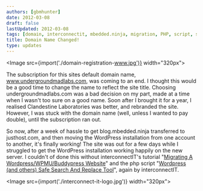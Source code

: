 ```yaml
---
authors: [gbmhunter]
date: 2012-03-08
draft: false
lastUpdated: 2012-03-08
tags: [domain, interconnectit, mbedded.ninja, migration, PHP, script, server down]
title: Domain Name Changed!
type: updates
---
```


<Image src={import('./domain-registration-www.jpg')} width="320px"></Image>

The subscription for this sites default domain name, www.undergroundmadlabs.com, was coming to an end. I thought this would be a good time to change the name to reflect the site title. Choosing undergroundmadlabs.com was a bad decision on my part, made at a time when I wasn't too sure on a good name. Soon after I brought it for a year, I realised Clandestine Laboratories was better, and rebranded the site. However, I was stuck with the domain name (well, unless I wanted to pay double), until the subscription ran out.

So now, after a week of hassle to get blog.mbedded.ninja transferred to justhost.com, and then moving the WordPress installation from one account to another, it's finally working! The site was out for a few days while I struggled to get the WordPress installation working happily on the new server. I couldn't of done this without interconnectIT's tutorial "[Migrating A Wordpress/WPMU/Buddypress Website](http://interconnectit.com/719/migrating-a-wordpresswpmubuddypress-website/)" and the php script "[Wordpress (and others) Safe Search And Replace Tool](http://interconnectit.com/124/search-and-replace-for-wordpress-databases/)", again by interconnectIT.

<Image src={import('./interconnect-it-logo.jpg')} width="320px"></Image>
